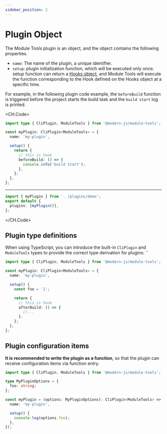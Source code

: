 ```yaml
---
sidebar_position: 2
---
```


# Plugin Object

The Module Tools plugin is an object, and the object contains the following properties.

- `name`: The name of the plugin, a unique identifier.
- `setup`: plugin initialization function, which will be executed only once. setup function can return a [Hooks object](), and Module Tools will execute the function corresponding to the Hook defined on the Hooks object at a specific time.

For example, in the following plugin code example, the `beforeBuild` function is triggered before the project starts the build task and the `build start` log is printed.

<CH.Code>

```ts . /plugins/demo.tsx
import type { CliPlugin, ModuleTools } from '@modern-js/module-tools';

const myPlugin: CliPlugin<ModuleTools> = {
  name: 'my-plugin',

  setup() {
    return {
      // this is hook
      beforeBuild: () => {
        console.info('build start');
      },
    };
  },
};
```

---

```ts . /modern.config.ts
import { myPlugin } from '. /plugins/demo';
export default {
  plugins: [myPlugin()],
};
```

</CH.Code>

## Plugin type definitions

When using TypeScript, you can introduce the built-in `CliPlugin` and `ModuleTools` types to provide the correct type derivation for plugins: ``

```ts
import type { CliPlugin, ModuleTools } from '@modern-js/module-tools';

const myPlugin: CliPlugin<ModuleTools> = {
  name: 'my-plugin',

  setup() {
    const foo = '1';

    return {
      // this is hook
      afterBuild: () => {
        //...
      },
    };
  },
};
```

## Plugin configuration items

**It is recommended to write the plugin as a function**, so that the plugin can receive configuration items via function entry.

```ts
import type { CliPlugin, ModuleTools } from '@modern-js/module-tools';

type MyPluginOptions = {
  foo: string;
};

const myPlugin = (options: MyPluginOptions): CliPlugin<ModuleTools> => ({
  name: 'my-plugin',

  setup() {
    console.log(options.foo);
  },
});
```
